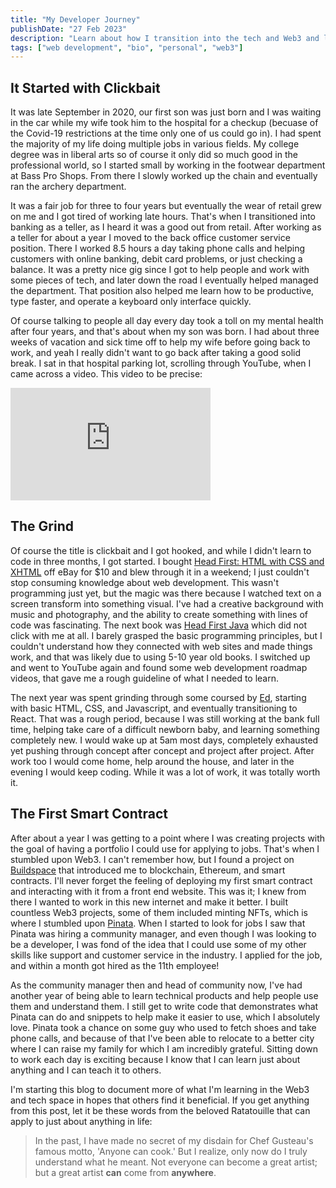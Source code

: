 ```yaml
---
title: "My Developer Journey"
publishDate: "27 Feb 2023"
description: "Learn about how I transition into the tech and Web3 and learned web development"
tags: ["web development", "bio", "personal", "web3"]
---
```


## It Started with Clickbait

It was late September in 2020, our first son was just born and I was waiting in the car while my wife took him to the hospital for a checkup (becuase of the Covid-19 restrictions at the time only one of us could go in). I had spent the majority of my life doing multiple jobs in various fields. My college degree was in liberal arts so of course it only did so much good in the professional world, so I started small by working in the footwear department at Bass Pro Shops. From there I slowly worked up the chain and eventually ran the archery department. 

It was a fair job for three to four years but eventually the wear of retail grew on me and I got tired of working late hours. That's when I transitioned into banking as a teller, as I heard it was a good out from retail. After working as a teller for about a year I moved to the back office customer service position. There I worked 8.5 hours a day taking phone calls and helping customers with online banking, debit card problems, or just checking a balance. It was a pretty nice gig since I got to help people and work with some pieces of tech, and later down the road I eventually helped managed the department. That position also helped me learn how to be productive, type faster, and operate a keyboard only interface quickly. 

Of course talking to people all day every day took a toll on my mental health after four years, and that's about when my son was born. I had about three weeks of vacation and sick time off to help my wife before going back to work, and yeah I really didn't want to go back after taking a good solid break. I sat in that hospital parking lot, scrolling through YouTube, when I came across a video. This video to be precise: 


<iframe width="320" height="180" src="https://www.youtube.com/embed/nupkQD_Mnhg" title="YouTube video player" frameborder="0" allow="accelerometer; autoplay; clipboard-write; encrypted-media; gyroscope; picture-in-picture; web-share" allowfullscreen></iframe>

## The Grind
Of course the title is clickbait and I got hooked, and while I didn't learn to code in three months, I got started. I bought [Head First: HTML with CSS and XHTML](https://www.amazon.com/Head-First-HTML-CSS-Standards-Based/dp/0596159900) off eBay for $10 and blew through it in a weekend; I just couldn't stop consuming knowledge about web development. This wasn't programming just yet, but the magic was there because I watched text on a screen transform into something visual. I've had a creative background with music and photography, and the ability to create something with lines of code was fascinating. The next book was [Head First Java](https://www.amazon.com/Head-First-Java-Brain-Learners/dp/0596004656?keywords=head+first+java&qid=1677605428&sr=8-5) which did not click with me at all. I barely grasped the basic programming principles, but I couldn't understand how they connected with web sites and made things work, and that was likely due to using 5-10 year old books. I switched up and went to YouTube again and found some web development roadmap videos, that gave me a rough guideline of what I needed to learn. 

The next year was spent grinding through some coursed by [Ed](https://developedbyed.com/), starting with basic HTML, CSS, and Javascript, and eventually transitioning to React. That was a rough period, because I was still working at the bank full time, helping take care of a difficult newborn baby, and learning something completely new. I would wake up at 5am most days, completely exhausted yet pushing through concept after concept and project after project. After work too I would come home, help around the house, and later in the evening I would keep coding. While it was a lot of work, it was totally worth it. 

## The First Smart Contract
After about a year I was getting to a point where I was creating projects with the goal of having a portfolio I could use for applying to jobs. That's when I stumbled upon Web3. I can't remember how, but I found a project on [Buildspace](https://buildspace.so) that introduced me to blockchain, Ethereum, and smart contracts. I'll never forget the feeling of deploying my first smart contract and interacting with it from a front end website. This was it; I knew from there I wanted to work in this new internet and make it better. I built countless Web3 projects, some of them included minting NFTs, which is where I stumbled upon [Pinata](https://pinata.cloud). When I started to look for jobs I saw that Pinata was hiring a community manager, and even though I was looking to be a developer, I was fond of the idea that I could use some of my other skills like support and customer service in the industry. I applied for the job, and within a month got hired as the 11th employee!

As the community manager then and head of community now, I've had another year of being able to learn technical products and help people use them and understand them. I still get to write code that demonstrates what Pinata can do and snippets to help make it easier to use, which I absolutely love. Pinata took a chance on some guy who used to fetch shoes and take phone calls, and because of that I've been able to relocate to a better city where I can raise my family for which I am incredibly grateful. Sitting down to work each day is exciting because I know that I can learn just about anything and I can teach it to others.

I'm starting this blog to document more of what I'm learning in the Web3 and tech space in hopes that others find it beneficial. If you get anything from this post, let it be these words from the beloved Ratatouille that can apply to just about anything in life: 
> In the past, I have made no secret of my disdain for Chef Gusteau's famous motto, 'Anyone can cook.' But I realize, only now do I truly understand what he meant. Not everyone can become a great artist; but a great artist **can** come from **anywhere**.
